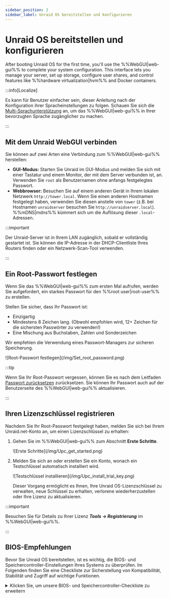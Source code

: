 ```yaml
---
sidebar_position: 2
sidebar_label: Unraid OS bereitstellen und konfigurieren
---
```


# Unraid OS bereitstellen und konfigurieren

After booting Unraid OS for the first time, you'll use the %%WebGUI|web-gui%% to complete your system configuration. This interface lets you manage your server, set up storage, configure user shares, and control features like %%hardware virtualization|hvm%% and Docker containers.

:::info\[Localize]

Es kann für Benutzer einfacher sein, dieser Anleitung nach der Konfiguration ihrer Spracheinstellungen zu folgen. Schauen Sie sich die [Multi-Sprachunterstützung](../../using-unraid-to/customize-your-experience/multi-language-support.mdx) an, um das %%WebGUI|web-gui%% in Ihrer bevorzugten Sprache zugänglicher zu machen.

:::

## Mit dem Unraid WebGUI verbinden

Sie können auf zwei Arten eine Verbindung zum %%WebGUI|web-gui%% herstellen:

- **GUI-Modus:** Starten Sie Unraid im GUI-Modus und melden Sie sich mit einer Tastatur und einem Monitor, der mit dem Server verbunden ist, an. Verwenden Sie `root` als Benutzernamen ohne anfangs festgelegtes Passwort.
- **Webbrowser:** Besuchen Sie auf einem anderen Gerät in Ihrem lokalen Netzwerk `http://tower.local`. Wenn Sie einen anderen Hostnamen festgelegt haben, verwenden Sie diesen anstelle von `tower` (z.B. bei Hostnamen `unraidserver` besuchen Sie `http://unraidserver.local`). %%mDNS|mdns%% kümmert sich um die Auflösung dieser `.local`-Adressen.

:::important

Der Unraid-Server ist in Ihrem LAN zugänglich, sobald er vollständig gestartet ist. Sie können die IP-Adresse in der DHCP-Clientliste Ihres Routers finden oder ein Netzwerk-Scan-Tool verwenden.

:::

## Ein Root-Passwort festlegen

Wenn Sie das %%WebGUI|web-gui%% zum ersten Mal aufrufen, werden Sie aufgefordert, ein starkes Passwort für den %%root user|root-user%% zu erstellen.

Stellen Sie sicher, dass Ihr Passwort ist:

- Einzigartig
- Mindestens 8 Zeichen lang. (Obwohl empfohlen wird, 12+ Zeichen für die sichersten Passwörter zu verwenden!)
- Eine Mischung aus Buchstaben, Zahlen und Sonderzeichen

Wir empfehlen die Verwendung eines Passwort-Managers zur sicheren Speicherung.

<div style={{ margin: 'auto', maxWidth: '300px'}}>
  ![Root-Passwort festlegen](/img/Set_root_password.png)
</div>

:::tip

Wenn Sie Ihr Root-Passwort vergessen, können Sie es nach dem Leitfaden [Passwort zurücksetzen](../../system-administration/secure-your-server/user-management.mdx#reset-your-password) zurücksetzen. Sie können Ihr Passwort auch auf der Benutzerseite des %%WebGUI|web-gui%% aktualisieren.

:::

## Ihren Lizenzschlüssel registrieren

Nachdem Sie Ihr Root-Passwort festgelegt haben, melden Sie sich bei Ihrem Unraid.net-Konto an, um einen Lizenzschlüssel zu erhalten:

1. Gehen Sie im %%WebGUI|web-gui%% zum Abschnitt **Erste Schritte**.

   <div style={{ margin: 'auto', maxWidth: '500px'}}>
     ![Erste Schritte](/img/Upc_get_started.png)
   </div>

2. Melden Sie sich an oder erstellen Sie ein Konto, wonach ein Testschlüssel automatisch installiert wird.

   <div style={{ margin: 'auto', maxWidth: '500px'}}>
     ![Testschlüssel installieren](/img/Upc_install_trial_key.png)
   </div>

   Dieser Vorgang ermöglicht es Ihnen, Ihre Unraid OS-Lizenzschlüssel zu verwalten, neue Schlüssel zu erhalten, verlorene wiederherzustellen oder Ihre Lizenz zu aktualisieren.

:::important

Besuchen Sie für Details zu Ihrer Lizenz ***Tools → Registrierung*** im %%WebGUI|web-gui%%.

:::

## BIOS-Empfehlungen

Bevor Sie Unraid OS bereitstellen, ist es wichtig, die BIOS- und Speichercontroller-Einstellungen Ihres Systems zu überprüfen. Im Folgenden finden Sie eine Checkliste zur Sicherstellung von Kompatibilität, Stabilität und Zugriff auf wichtige Funktionen.

<details>
  <summary>Klicken Sie, um unsere BIOS- und Speichercontroller-Checkliste zu erweitern</summary>

  Eine korrekte Konfiguration von BIOS und Speichercontroller ist entscheidend für eine stabile Bereitstellung von Unraid OS. Verwenden Sie diese Checkliste vor Ihrem ersten Start.

  ### Grundlegende Einstellungen

  ✅ Richten Sie das USB-Flash-Laufwerk als primäres Boot-Gerät ein.\n✅ Konfigurieren Sie den Speichercontroller im **%%AHCI|ahci%%**-Modus mit SATA-Verbindungen.\n✅ Stellen Sie den Controller auf **%%HBA-Modus|hba-mode%%** (nicht **%%RAID|raid%%**) ein.\n✅ Deaktivieren Sie **Secure Boot**, da es von Unraid OS nicht unterstützt wird.

  ### Erweiterte Einstellungen

  ✅ Aktivieren Sie **%%hardware virtualization|hvm%%**-Funktionen (z. B. **%%Intel VT-x|intel-vt-x%%** oder **%%AMD-V|amd-v%%**) für **%%virtual machines (VMs)|vm%%**.\
  ✅ Aktivieren Sie **%%IOMMU|iommu%%**-Unterstützung (Intel VT-d oder AMD-Vi) für die Zuordnung von PCI-Geräten an VMs.

  ### Tipps zur Fehlerbehebung

  Wenn Unraid OS nicht startet, versuchen Sie:

  ✅ Anpassen der Startreihenfolge auf: **Forced-FDD**, **USB-HDD**, **USB-ZIP**.\n✅ Deaktivieren der USB 2.0/3.0-Unterstützung.\n✅ Umschalten aller Schnellstartfunktionen.\n✅ Umschalten der USB-Tastaturunterstützung.

  Für weitere Hilfe besuchen Sie das [Allgemeine Support-Forum von Unraid](https://forums.unraid.net/).

  :::important
  Viele Mainboards beschränken die Auswahl der Boot-Geräte auf 12 Festplatten. Wenn Ihr USB-Flashlaufwerk als Festplatte erkannt wird, können Sie eventuell nicht davon starten, nachdem Sie 12 physische Festplatten installiert haben. Konfigurieren Sie das BIOS, um das Flashlaufwerk, soweit möglich, als Wechseldatenträger zu behandeln.

  Wenn Sie einen zusätzlichen HBA verwenden, können Sie möglicherweise die INT 13h-Unterstützung deaktivieren, um zu verhindern, dass dessen angeschlossene Laufwerke in der Liste der bootfähigen Geräte erscheinen, was hilft, innerhalb der Grenze von 12 Laufwerken zu bleiben.
  :::
</details>
